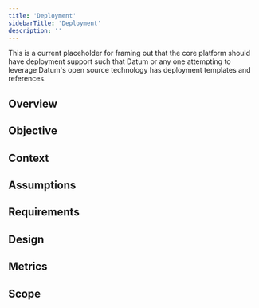 ```yaml
---
title: 'Deployment'
sidebarTitle: 'Deployment'
description: ''
---
```

This is a current placeholder for framing out that the core platform should have deployment support such that Datum or any one attempting to leverage Datum's open source technology has deployment templates and references.

## Overview

## Objective

## Context

## Assumptions

## Requirements

## Design

## Metrics

## Scope